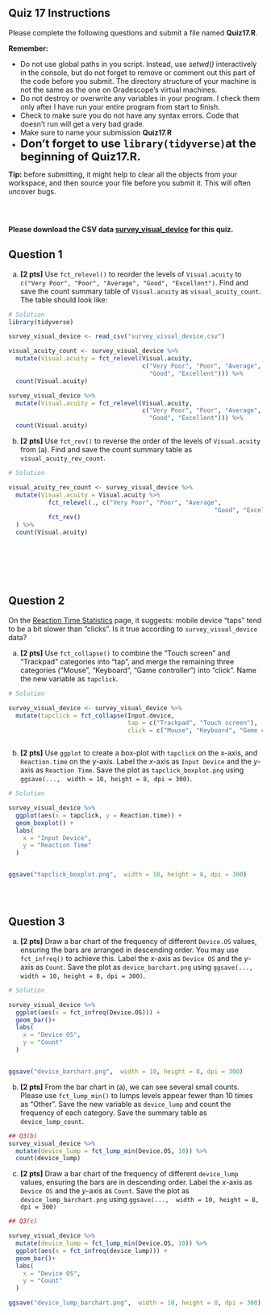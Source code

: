 ## Quiz 17 Instructions

Please complete the following questions and submit a file named **Quiz17.R**.

**Remember:**

<!-- -   Do not rename external data files or edit them in any way. In other words, don't modify *data.csv*. Your code won't work properly on my version of that data set, if you do. -->

-   Do not use global paths in you script. Instead, use *setwd()* interactively in the console, but do not forget to remove or comment out this part of the code before you submit. The directory structure of your machine is not the same as the one on Gradescope's virtual machines.
-   Do not destroy or overwrite any variables in your program. I check them only after I have run your entire program from start to finish.
-   Check to make sure you do not have any syntax errors. Code that doesn't run will get a very bad grade.
-   Make sure to name your submission **Quiz17.R**
- <span style="font-size: 22px;"> **Don't forget to use `library(tidyverse)`at the beginning of Quiz17.R.**</span>


**Tip:** before submitting, it might help to clear all the objects from your workspace, and then source your file before you submit it. This will often uncover bugs.

::: {style="height:30px;"}
:::

**Please download the CSV data [survey_visual_device](survey_visual_device.csv) for this quiz.**

## Question 1

(a) **\[2 pts\]** Use `fct_relevel()` to reorder the levels of `Visual.acuity` to `c("Very Poor", "Poor", "Average", "Good", "Excellent")`. Find and save the count summary table of `Visual.acuity` as `visual_acuity_count`. The table should look like:

```r
# Solution
library(tidyverse)

survey_visual_device <- read_csv("survey_visual_device.csv")

visual_acuity_count <- survey_visual_device %>% 
  mutate(Visual.acuity = fct_relevel(Visual.acuity,
                                     c("Very Poor", "Poor", "Average", 
                                       "Good", "Excellent"))) %>% 
  count(Visual.acuity)

survey_visual_device %>% 
  mutate(Visual.acuity = fct_relevel(Visual.acuity,
                                     c("Very Poor", "Poor", "Average", 
                                       "Good", "Excellent"))) %>% 
  count(Visual.acuity)

```

(b) **\[2 pts\]** Use `fct_rev()` to reverse the order of the levels of `Visual.acuity` from (a). Find and save the count summary table as `visual_acuity_rev_count`.

```r
# Solution

visual_acuity_rev_count <- survey_visual_device %>% 
  mutate(Visual.acuity = Visual.acuity %>% 
           fct_relevel(., c("Very Poor", "Poor", "Average", 
                                                         "Good", "Excellent")) %>% 
           fct_rev()
  ) %>% 
  count(Visual.acuity)





```

::: {style="height:30px;"}
:::

## Question 2

On the [Reaction Time Statistics](https://humanbenchmark.com/tests/reactiontime/statistics) page, it suggests: mobile device "taps" tend to be a bit slower than "clicks". Is it true according to `survey_visual_device` data?

(a) **\[2 pts\]** Use `fct_collapse()` to combine the "Touch screen" and "Trackpad" categories into "tap", and merge the remaining three categories ("Mouse", "Keyboard", "Game controller") into "click". Name the new variable as `tapclick`.

```r

# Solution

survey_visual_device <- survey_visual_device %>% 
  mutate(tapclick = fct_collapse(Input.device,
                                 tap = c("Trackpad", "Touch screen"),
                                 click = c("Mouse", "Keyboard", "Game controller")))



```

(b) **\[2 pts\]** Use `ggplot` to create a box-plot with `tapclick` on the x-axis, and `Reaction.time` on the y-axis. Label the $x$-axis as `Input Device` and the $y$-axis as `Reaction Time`. Save the plot as `tapclick_boxplot.png` using `ggsave(...,  width = 10, height = 8, dpi = 300)`.

```r
# Solution

survey_visual_device %>% 
  ggplot(aes(x = tapclick, y = Reaction.time)) +
  geom_boxplot() +
  labs(
    x = "Input Device",
    y = "Reaction Time"
  )


ggsave("tapclick_boxplot.png",  width = 10, height = 8, dpi = 300)

```

::: {style="height:30px;"}
:::

## Question 3

(a) **\[2 pts\]** Draw a bar chart of the frequency of different `Device.OS` values, ensuring the bars are arranged in descending order. You may use `fct_infreq()` to achieve this. Label the $x$-axis as `Device OS` and the $y$-axis as `Count`. Save the plot as `device_barchart.png` using `ggsave(...,  width = 10, height = 8, dpi = 300)`.

```r
# Solution

survey_visual_device %>% 
  ggplot(aes(x = fct_infreq(Device.OS))) +
  geom_bar()+
  labs(
    x = "Device OS",
    y = "Count"
  )


ggsave("device_barchart.png",  width = 10, height = 8, dpi = 300)
```

(b) **\[2 pts\]** From the bar chart in (a), we can see several small counts. Please use `fct_lump_min()` to lumps levels appear fewer than 10 times as "Other". Save the new variable as `device_lump` and count the frequency of each category. Save the summary table as `device_lump_count`.

```r

## Q3(b)
survey_visual_device %>% 
  mutate(device_lump = fct_lump_min(Device.OS, 10)) %>% 
  count(device_lump)


```

(c) **\[2 pts\]** Draw a bar chart of the frequency of different `device_lump` values, ensuring the bars are in descending order. Label the $x$-axis as `Device OS` and the $y$-axis as `Count`. Save the plot as `device_lump_barchart.png` using `ggsave(...,  width = 10, height = 8, dpi = 300)`

```r
## Q3(c)

survey_visual_device %>% 
  mutate(device_lump = fct_lump_min(Device.OS, 10)) %>% 
  ggplot(aes(x = fct_infreq(device_lump))) +
  geom_bar()+
  labs(
    x = "Device OS",
    y = "Count"
  )

ggsave("device_lump_barchart.png",  width = 10, height = 8, dpi = 300)
```
